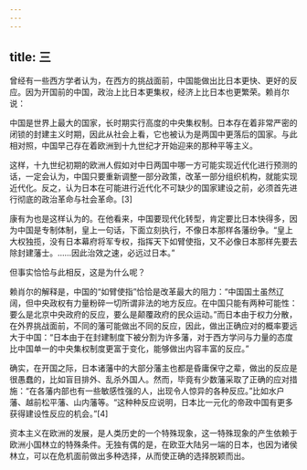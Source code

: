 ```yaml
---
---
---
```

title: 三
---



曾经有一些西方学者认为，在西方的挑战面前，中国能做出比日本更快、更好的反应。因为开国前的中国，政治上比日本更集权，经济上比日本也更繁荣。赖肖尔说：

中国是世界上最大的国家，长时期实行高度的中央集权制。日本存在着非常严密的闭锁的封建主义时期，因此从社会上看，它也被认为是两国中更落后的国家。与此相对照，中国早己存在着欧洲到十九世纪才开始迎来的那种平等主义。

这样，十九世纪初期的欧洲人假如对中日两国中哪一方可能实现近代化进行预测的话，一定会认为，中国只要重新调整一部分政策，改革一部分组织机构，就能实现近代化。反之，认为日本在可能进行近代化不可缺少的国家建设之前，必须首先进行彻底的政治革命与社会革命。[3]

康有为也是这样认为的。在他看来，中国要现代化转型，肯定要比日本快得多，因为中国是专制体制，皇上一句话，下面立刻执行，不像日本那样各藩纷争。“皇上大权独揽，没有日本幕府将军专权，指挥天下如臂使指，又不必像日本那样先要去除封建藩士。……因此治效之速，必远过日本。”

但事实恰恰与此相反，这是为什么呢？

赖肖尔的解释是，中国的“如臂使指”恰恰是改革最大的阻力：“中国国土虽然辽阔，但中央政权有力量粉碎一切所谓非法的地方反应。在中国只能有两种可能性：要么是北京中央政府的反应，要么是颠覆政府的民众运动。”而日本由于权力分散，在外界挑战面前，不同的藩可能做出不同的反应，因此，做出正确应对的概率要远大于中国：“日本由于在封建制度下被分割为许多藩，对于西方学问与力量的态度比中国单一的中央集权制度更富于变化，能够做出内容丰富的反应。”

确实，在开国之际，日本诸藩中的大部分藩主也都是昏庸保守之辈，做出的反应是很愚蠢的，比如盲目排外、乱杀外国人。然而，毕竟有少数藩采取了正确的应对措施：“在各藩内部也有一些敏感性强的人，出现令人惊异的各种反应。”比如水户藩、越前松平藩、山内藩等。“这种种反应说明，日本比一元化的帝政中国有更多获得建设性反应的机会。”[4]

资本主义在欧洲的发展，是人类历史的一个特殊现象，这一特殊现象的产生依赖于欧洲小国林立的特殊条件。无独有偶的是，在欧亚大陆另一端的日本，也因为诸侯林立，可以在危机面前做出多种选择，从而使正确的选择脱颖而出。